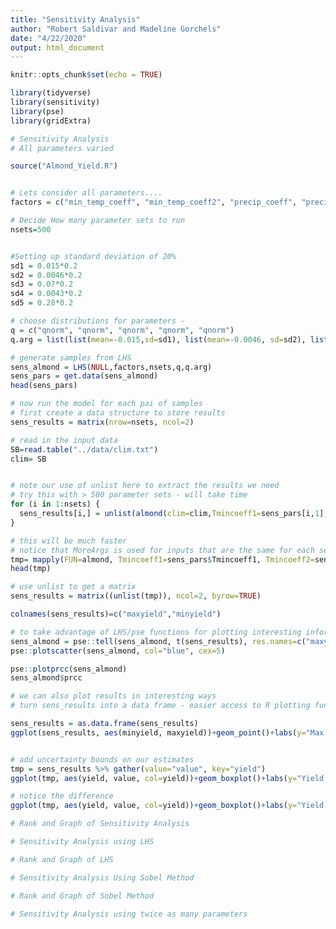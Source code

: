 ```yaml
---
title: "Sensitivity Analysis"
author: "Robert Saldivar and Madeline Gorchels"
date: "4/22/2020"
output: html_document
---
```


```r
knitr::opts_chunk$set(echo = TRUE)
```

```r

library(tidyverse)
library(sensitivity)
library(pse)
library(gridExtra)


```

```r
# Sensitivity Analysis
# All parameters varied

source("Almond_Yield.R")


# Lets consider all parameters....
factors = c("min_temp_coeff", "min_temp_coeff2", "precip_coeff", "precip_coeff2", "intercept")

# Decide How many parameter sets to run
nsets=500


#Setting up standard deviation of 20%
sd1 = 0.015*0.2
sd2 = 0.0046*0.2
sd3 = 0.07*0.2
sd4 = 0.0043*0.2
sd5 = 0.28*0.2

# choose distributions for parameters - 
q = c("qnorm", "qnorm", "qnorm", "qnorm", "qnorm")
q.arg = list(list(mean=-0.015,sd=sd1), list(mean=-0.0046, sd=sd2), list(mean=-0.07, sd=sd3), list(mean=0.0043, sd=sd4), list(mean=0.28, sd=sd5))

# generate samples from LHS
sens_almond = LHS(NULL,factors,nsets,q,q.arg)
sens_pars = get.data(sens_almond)
head(sens_pars)

# now run the model for each pai of samples
# first create a data structure to store results
sens_results = matrix(nrow=nsets, ncol=2)

# read in the input data
SB=read.table("../data/clim.txt")
clim= SB


# note our use of unlist here to extract the results we need
# try this with > 500 parameter sets - will take time
for (i in 1:nsets) {
  sens_results[i,] = unlist(almond(clim=clim,Tmincoeff1=sens_pars[i,1], Tmincoeff2=sens_pars[i,2]))
}

# this will be much faster
# notice that MoreArgs is used for inputs that are the same for each set
tmp= mapply(FUN=almond, Tmincoeff1=sens_pars$Tmincoeff1, Tmincoeff2=sens_pars$Tmincoeff2, MoreArgs=list(clim=clim))
head(tmp)

# use unlist to get a matrix
sens_results = matrix((unlist(tmp)), ncol=2, byrow=TRUE)

colnames(sens_results)=c("maxyield","minyield")

# to take advantage of LHS/pse functions for plotting interesting information we can send results back
sens_almond = pse::tell(sens_almond, t(sens_results), res.names=c("maxyield","minyield"))
pse::plotscatter(sens_almond, col="blue", cex=5)

pse::plotprcc(sens_almond)
sens_almond$prcc

# we can also plot results in interesting ways
# turn sens_results into a data frame - easier access to R plotting functions

sens_results = as.data.frame(sens_results)
ggplot(sens_results, aes(minyield, maxyield))+geom_point()+labs(y="Max Yield (as anomoly)", "Min Yield (as anomoly")


# add uncertainty bounds on our estimates
tmp = sens_results %>% gather(value="value", key="yield")
ggplot(tmp, aes(yield, value, col=yield))+geom_boxplot()+labs(y="Yield (as anomoly)")

# notice the difference
ggplot(tmp, aes(yield, value, col=yield))+geom_boxplot()+labs(y="Yield (as anomoly)")+facet_wrap(~yield, scales="free")

```

```r
# Rank and Graph of Sensitivity Analysis


```


```r
# Sensitivity Analysis using LHS


```

```r
# Rank and Graph of LHS
```


```r
# Sensitivity Analysis Using Sobel Method

```

```r
# Rank and Graph of Sobel Method
```


```r
# Sensitivity Analysis using twice as many parameters


```

